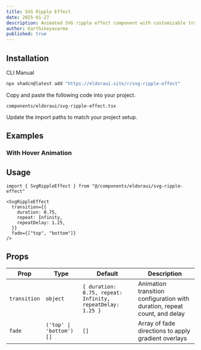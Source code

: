 ```yaml
---
title: SVG Ripple Effect
date: 2025-01-27
description: Animated SVG ripple effect component with customizable transitions and fade overlays.
author: Karthikeyavarma
published: true
---
```


<ComponentPreview name="svg-ripple-effect-demo" />

## Installation

<Tabs defaultValue="cli">

<TabsList>
  <TabsTrigger value="cli">CLI</TabsTrigger>
  <TabsTrigger value="manual">Manual</TabsTrigger>
</TabsList>
<TabsContent value="cli">

```bash
npx shadcn@latest add "https://eldoraui.site/r/svg-ripple-effect"
```

</TabsContent>

<TabsContent value="manual">

<Steps>

<Step>Copy and paste the following code into your project.</Step>

`components/eldoraui/svg-ripple-effect.tsx`

<ComponentSource name="svg-ripple-effect" />

<Step>Update the import paths to match your project setup.</Step>

</Steps>

</TabsContent>

</Tabs>


## Examples

### With Hover Animation

<ComponentPreview name="svg-ripple-effect-demo-2" />

## Usage

```tsx showLineNumbers
import { SvgRippleEffect } from "@/components/eldoraui/svg-ripple-effect"
```

```tsx showLineNumbers
<SvgRippleEffect
  transition={{
    duration: 0.75,
    repeat: Infinity,
    repeatDelay: 1.25,
  }}
  fade={["top", "bottom"]}
/>
```

## Props

| Prop         | Type                    | Default                                                   | Description                                                               |
| ------------ | ----------------------- | --------------------------------------------------------- | ------------------------------------------------------------------------- |
| `transition` | `object`                | `{ duration: 0.75, repeat: Infinity, repeatDelay: 1.25 }` | Animation transition configuration with duration, repeat count, and delay |
| `fade`       | `('top' \| 'bottom')[]` | `[]`                                                      | Array of fade directions to apply gradient overlays                       |
